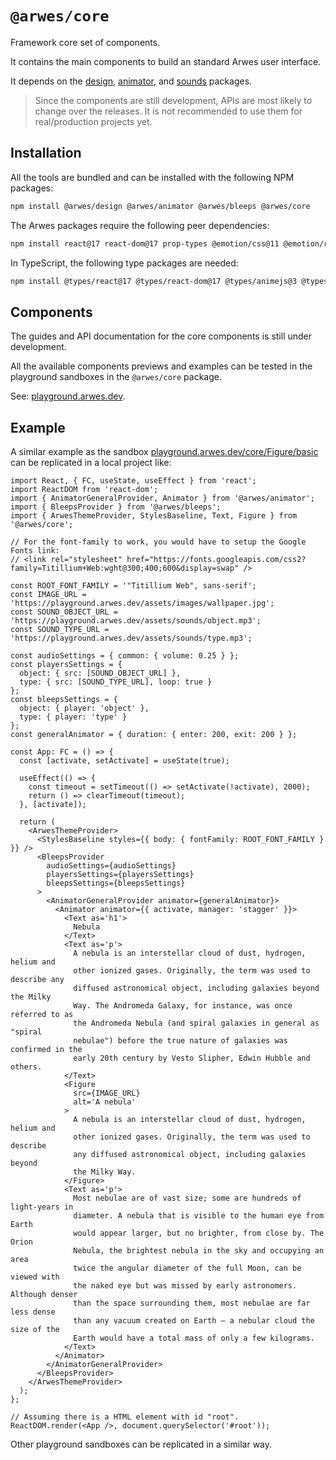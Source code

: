 
# `@arwes/core`

Framework core set of components.

It contains the main components to build an standard Arwes user interface.

It depends on the [design](/develop/design), [animator](/develop/animator),
and [sounds](/develop/bleeps) packages.

> Since the components are still development, APIs are most likely to change
over the releases. It is not recommended to use them for real/production
projects yet.

## Installation

All the tools are bundled and can be installed with the following NPM packages:

```bash
npm install @arwes/design @arwes/animator @arwes/bleeps @arwes/core
```

The Arwes packages require the following peer dependencies:

```bash
npm install react@17 react-dom@17 prop-types @emotion/css@11 @emotion/react@11 polished@4 animejs@3 howler@2.2
```

In TypeScript, the following type packages are needed:

```bash
npm install @types/react@17 @types/react-dom@17 @types/animejs@3 @types/howler@2.2
```

## Components

The guides and API documentation for the core components is still under development.

All the available components previews and examples can be tested in the
playground sandboxes in the `@arwes/core` package.

See: [playground.arwes.dev](https://playground.arwes.dev/core/StylesBaseline/basic).

## Example

A similar example as the sandbox [playground.arwes.dev/core/Figure/basic](https://playground.arwes.dev/core/Figure/basic)
can be replicated in a local project like:

```tsx
import React, { FC, useState, useEffect } from 'react';
import ReactDOM from 'react-dom';
import { AnimatorGeneralProvider, Animator } from '@arwes/animator';
import { BleepsProvider } from '@arwes/bleeps';
import { ArwesThemeProvider, StylesBaseline, Text, Figure } from '@arwes/core';

// For the font-family to work, you would have to setup the Google Fonts link:
// <link rel="stylesheet" href="https://fonts.googleapis.com/css2?family=Titillium+Web:wght@300;400;600&display=swap" />

const ROOT_FONT_FAMILY = '"Titillium Web", sans-serif';
const IMAGE_URL = 'https://playground.arwes.dev/assets/images/wallpaper.jpg';
const SOUND_OBJECT_URL = 'https://playground.arwes.dev/assets/sounds/object.mp3';
const SOUND_TYPE_URL = 'https://playground.arwes.dev/assets/sounds/type.mp3';

const audioSettings = { common: { volume: 0.25 } };
const playersSettings = {
  object: { src: [SOUND_OBJECT_URL] },
  type: { src: [SOUND_TYPE_URL], loop: true }
};
const bleepsSettings = {
  object: { player: 'object' },
  type: { player: 'type' }
};
const generalAnimator = { duration: { enter: 200, exit: 200 } };

const App: FC = () => {
  const [activate, setActivate] = useState(true);

  useEffect(() => {
    const timeout = setTimeout(() => setActivate(!activate), 2000);
    return () => clearTimeout(timeout);
  }, [activate]);

  return (
    <ArwesThemeProvider>
      <StylesBaseline styles={{ body: { fontFamily: ROOT_FONT_FAMILY } }} />
      <BleepsProvider
        audioSettings={audioSettings}
        playersSettings={playersSettings}
        bleepsSettings={bleepsSettings}
      >
        <AnimatorGeneralProvider animator={generalAnimator}>
          <Animator animator={{ activate, manager: 'stagger' }}>
            <Text as='h1'>
              Nebula
            </Text>
            <Text as='p'>
              A nebula is an interstellar cloud of dust, hydrogen, helium and
              other ionized gases. Originally, the term was used to describe any
              diffused astronomical object, including galaxies beyond the Milky
              Way. The Andromeda Galaxy, for instance, was once referred to as
              the Andromeda Nebula (and spiral galaxies in general as "spiral
              nebulae") before the true nature of galaxies was confirmed in the
              early 20th century by Vesto Slipher, Edwin Hubble and others.
            </Text>
            <Figure
              src={IMAGE_URL}
              alt='A nebula'
            >
              A nebula is an interstellar cloud of dust, hydrogen, helium and
              other ionized gases. Originally, the term was used to describe
              any diffused astronomical object, including galaxies beyond
              the Milky Way.
            </Figure>
            <Text as='p'>
              Most nebulae are of vast size; some are hundreds of light-years in
              diameter. A nebula that is visible to the human eye from Earth
              would appear larger, but no brighter, from close by. The Orion
              Nebula, the brightest nebula in the sky and occupying an area
              twice the angular diameter of the full Moon, can be viewed with
              the naked eye but was missed by early astronomers. Although denser
              than the space surrounding them, most nebulae are far less dense
              than any vacuum created on Earth – a nebular cloud the size of the
              Earth would have a total mass of only a few kilograms.
            </Text>
          </Animator>
        </AnimatorGeneralProvider>
      </BleepsProvider>
    </ArwesThemeProvider>
  );
};

// Assuming there is a HTML element with id "root".
ReactDOM.render(<App />, document.querySelector('#root'));
```

Other playground sandboxes can be replicated in a similar way.
